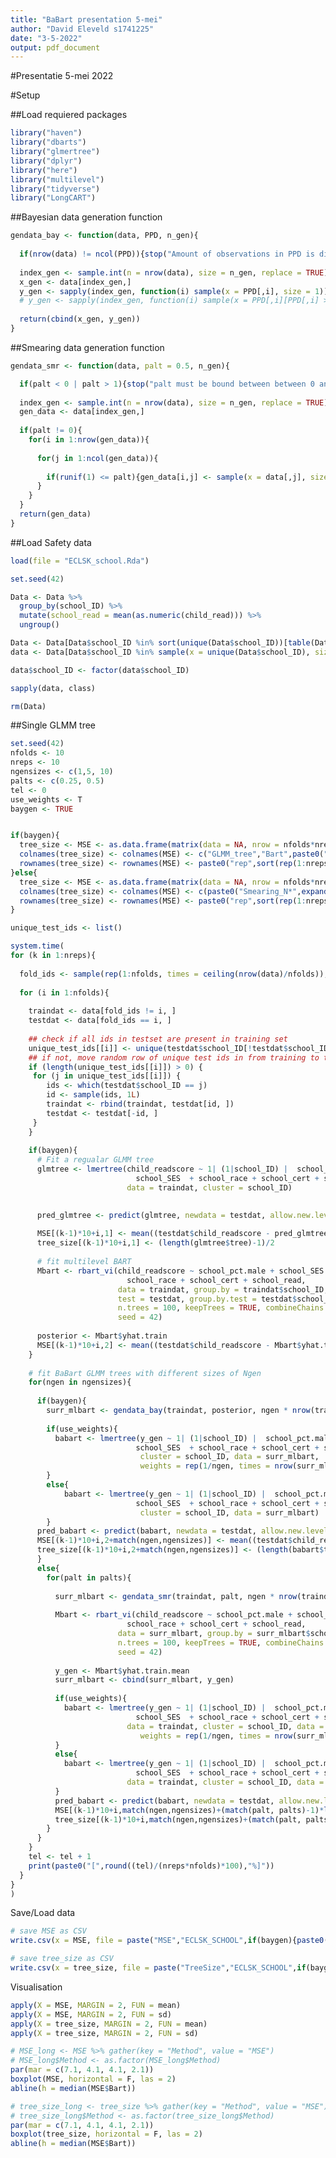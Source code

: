 ```yaml
---
title: "BaBart presentation 5-mei"
author: "David Eleveld s1741225"
date: "3-5-2022"
output: pdf_document
---
```


#Presentatie 5-mei 2022

#Setup

##Load requiered packages

```r
library("haven")
library("dbarts")
library("glmertree")
library("dplyr")
library("here")
library("multilevel")
library("tidyverse")
library("LongCART")
```

##Bayesian data generation function

```r
gendata_bay <- function(data, PPD, n_gen){
  
  if(nrow(data) != ncol(PPD)){stop("Amount of observations in PPD is different from data")}
  
  index_gen <- sample.int(n = nrow(data), size = n_gen, replace = TRUE)
  x_gen <- data[index_gen,]
  y_gen <- sapply(index_gen, function(i) sample(x = PPD[,i], size = 1))
  # y_gen <- sapply(index_gen, function(i) sample(x = PPD[,i][PPD[,i] >= quantile(PPD[,i], probs = .40) & PPD[,i] <= quantile(PPD[,i], probs = .60)], size = 1))
  
  return(cbind(x_gen, y_gen))
}
```

##Smearing data generation function

```r
gendata_smr <- function(data, palt = 0.5, n_gen){

  if(palt < 0 | palt > 1){stop("palt must be bound between between 0 and 1")}
  
  index_gen <- sample.int(n = nrow(data), size = n_gen, replace = TRUE)
  gen_data <- data[index_gen,]
  
  if(palt != 0){
    for(i in 1:nrow(gen_data)){
      
      for(j in 1:ncol(gen_data)){
        
        if(runif(1) <= palt){gen_data[i,j] <- sample(x = data[,j], size = 1)}
      }
    }
  }
  return(gen_data)
}
```

##Load Safety data

```r
load(file = "ECLSK_school.Rda")

set.seed(42)

Data <- Data %>%
  group_by(school_ID) %>%
  mutate(school_read = mean(as.numeric(child_read))) %>% 
  ungroup()

Data <- Data[Data$school_ID %in% sort(unique(Data$school_ID))[table(Data$school_ID) >= 10],]
data <- Data[Data$school_ID %in% sample(x = unique(Data$school_ID), size = 91),]

data$school_ID <- factor(data$school_ID)

sapply(data, class)

rm(Data)

```

##Single GLMM tree

```r
set.seed(42)
nfolds <- 10
nreps <- 10
ngensizes <- c(1,5, 10)
palts <- c(0.25, 0.5)
tel <- 0
use_weights <- T
baygen <- TRUE


if(baygen){
  tree_size <- MSE <- as.data.frame(matrix(data = NA, nrow = nfolds*nreps, ncol = 2 + length(ngensizes)))
  colnames(tree_size) <- colnames(MSE) <- c("GLMM_tree","Bart",paste0("BaBart_N*",ngensizes))
  rownames(tree_size) <- rownames(MSE) <- paste0("rep",sort(rep(1:nreps, times = nfolds)),"_fold",rep(1:nfolds, times = nreps))
}else{
  tree_size <- MSE <- as.data.frame(matrix(data = NA, nrow = nfolds*nreps, ncol = length(ngensizes)*length(palts)))
  colnames(tree_size) <- colnames(MSE) <- c(paste0("Smearing_N*",expand.grid(ngensizes,palts)[,1], "_palt=",expand.grid(ngensizes,palts)[,2]))
  rownames(tree_size) <- rownames(MSE) <- paste0("rep",sort(rep(1:nreps, times = nfolds)),"_fold",rep(1:nfolds, times = nreps))
}

unique_test_ids <- list()

system.time(
for (k in 1:nreps){
  
  fold_ids <- sample(rep(1:nfolds, times = ceiling(nrow(data)/nfolds)), size = nrow(data), replace = FALSE)
  
  for (i in 1:nfolds){
    
    traindat <- data[fold_ids != i, ]
    testdat <- data[fold_ids == i, ]
    
    ## check if all ids in testset are present in training set 
    unique_test_ids[[i]] <- unique(testdat$school_ID[!testdat$school_ID %in% traindat$school_ID]) 
    ## if not, move random row of unique test ids in from training to test sample 
    if (length(unique_test_ids[[i]]) > 0) {
     for (j in unique_test_ids[[i]]) {
        ids <- which(testdat$school_ID == j)
        id <- sample(ids, 1L)
        traindat <- rbind(traindat, testdat[id, ])
        testdat <- testdat[-id, ]
     }
    }
    
    if(baygen){
      # Fit a regualar GLMM tree
      glmtree <- lmertree(child_readscore ~ 1| (1|school_ID) |  school_pct.male +
                            school_SES  + school_race + school_cert + school_read,
                          data = traindat, cluster = school_ID)

  
      pred_glmtree <- predict(glmtree, newdata = testdat, allow.new.levels = TRUE)
  
      MSE[(k-1)*10+i,1] <- mean((testdat$child_readscore - pred_glmtree)^2)
      tree_size[(k-1)*10+i,1] <- (length(glmtree$tree)-1)/2
      
      # fit multilevel BART
      Mbart <- rbart_vi(child_readscore ~ school_pct.male + school_SES +
                          school_race + school_cert + school_read,
                        data = traindat, group.by = traindat$school_ID,
                        test = testdat, group.by.test = testdat$school_ID,
                        n.trees = 100, keepTrees = TRUE, combineChains = TRUE,
                        seed = 42)
      
      posterior <- Mbart$yhat.train
      MSE[(k-1)*10+i,2] <- mean((testdat$child_readscore - Mbart$yhat.test.mean)^2) 
    }
    
    # fit BaBart GLMM trees with different sizes of Ngen
    for(ngen in ngensizes){
      
      if(baygen){
        surr_mlbart <- gendata_bay(traindat, posterior, ngen * nrow(traindat))
        
        if(use_weights){
          babart <- lmertree(y_gen ~ 1| (1|school_ID) |  school_pct.male +
                            school_SES  + school_race + school_cert + school_read,
                             cluster = school_ID, data = surr_mlbart,
                             weights = rep(1/ngen, times = nrow(surr_mlbart)))
        }
        else{
            babart <- lmertree(y_gen ~ 1| (1|school_ID) |  school_pct.male +
                            school_SES  + school_race + school_cert + school_read,
                             cluster = school_ID, data = surr_mlbart)
        }
      pred_babart <- predict(babart, newdata = testdat, allow.new.levels = TRUE)
      MSE[(k-1)*10+i,2+match(ngen,ngensizes)] <- mean((testdat$child_readscore - pred_babart)^2)
      tree_size[(k-1)*10+i,2+match(ngen,ngensizes)] <- (length(babart$tree)-1)/2
      }
      else{
        for(palt in palts){
          
          surr_mlbart <- gendata_smr(traindat, palt, ngen * nrow(traindat))
          
          Mbart <- rbart_vi(child_readscore ~ school_pct.male + school_SES +
                          school_race + school_cert + school_read,
                        data = surr_mlbart, group.by = surr_mlbart$school_ID,
                        n.trees = 100, keepTrees = TRUE, combineChains = TRUE,
                        seed = 42)
          
          y_gen <- Mbart$yhat.train.mean
          surr_mlbart <- cbind(surr_mlbart, y_gen)
          
          if(use_weights){
            babart <- lmertree(y_gen ~ 1| (1|school_ID) |  school_pct.male +
                            school_SES  + school_race + school_cert + school_read,
                          data = traindat, cluster = school_ID, data = surr_mlbart,
                             weights = rep(1/ngen, times = nrow(surr_mlbart)))
          }
          else{
            babart <- lmertree(y_gen ~ 1| (1|school_ID) |  school_pct.male +
                            school_SES  + school_race + school_cert + school_read,
                          data = traindat, cluster = school_ID, data = surr_mlbart)
          }
          pred_babart <- predict(babart, newdata = testdat, allow.new.levels = TRUE)
          MSE[(k-1)*10+i,match(ngen,ngensizes)+(match(palt, palts)-1)*length(ngensizes)] <- mean((testdat$child_readscore - pred_babart)^2)
          tree_size[(k-1)*10+i,match(ngen,ngensizes)+(match(palt, palts)-1)*length(ngensizes)] <- (length(babart$tree)-1)/2
        }
      }
    }
    tel <- tel + 1
    print(paste0("[",round((tel)/(nreps*nfolds)*100),"%]"))
  }
}
)
```

Save/Load data

```r
# save MSE as CSV
write.csv(x = MSE, file = paste("MSE","ECLSK_SCHOOL",if(baygen){paste0("baygen[",paste(ngensizes, collapse = ","),"]")}else{paste0("smearing[",paste0(palts*100,"%", collapse = ","),"]")}, if(use_weights){"weighted"}, sep = "_"))

# save tree_size as CSV
write.csv(x = tree_size, file = paste("TreeSize","ECLSK_SCHOOL",if(baygen){paste0("baygen[",paste(ngensizes, collapse = ","),"]")}else{paste0("smearing[",paste0(palts*100,"%", collapse = ","),"]")}, if(use_weights){"weighted"}, sep = "_"))
```

Visualisation

```r
apply(X = MSE, MARGIN = 2, FUN = mean)
apply(X = MSE, MARGIN = 2, FUN = sd)
apply(X = tree_size, MARGIN = 2, FUN = mean)
apply(X = tree_size, MARGIN = 2, FUN = sd)

# MSE_long <- MSE %>% gather(key = "Method", value = "MSE")
# MSE_long$Method <- as.factor(MSE_long$Method)
par(mar = c(7.1, 4.1, 4.1, 2.1))
boxplot(MSE, horizontal = F, las = 2)
abline(h = median(MSE$Bart))

# tree_size_long <- tree_size %>% gather(key = "Method", value = "MSE")
# tree_size_long$Method <- as.factor(tree_size_long$Method)
par(mar = c(7.1, 4.1, 4.1, 2.1))
boxplot(tree_size, horizontal = F, las = 2)
abline(h = median(MSE$Bart))
```


